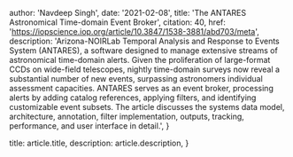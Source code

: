 
  author: 'Navdeep Singh',
  date: '2021-02-08',
  title: 'The ANTARES Astronomical Time-domain Event Broker',
  citation: 40,
  href: 'https://iopscience.iop.org/article/10.3847/1538-3881/abd703/meta',
  description:
    'Arizona-NOIRLab Temporal Analysis and Response to Events System (ANTARES), a software designed to manage extensive streams of astronomical time-domain alerts. Given the proliferation of large-format CCDs on wide-field telescopes, nightly time-domain surveys now reveal a substantial number of new events, surpassing astronomers individual assessment capacities. ANTARES serves as an event broker, processing alerts by adding catalog references, applying filters, and identifying customizable event subsets. The article discusses the systems data model, architecture, annotation, filter implementation, outputs, tracking, performance, and user interface in detail.',
}

  title: article.title,
  description: article.description,
}

